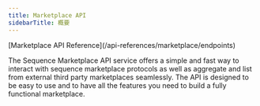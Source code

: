 ```yaml
---
title: Marketplace API
sidebarTitle: 概要
---
```


<Info>
  [Marketplace API Reference](/api-references/marketplace/endpoints)
</Info>

The Sequence Marketplace API service offers a simple and fast way to interact with sequence marketplace protocols as well as aggregate and list from external third party marketplaces seamlessly. The API is designed to be easy to use and to have all the features you need to build a fully functional marketplace.